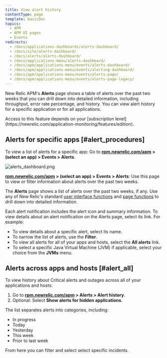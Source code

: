 ```yaml
---
title: View alert history
contentType: page
template: basicDoc
topics:
  - APM
  - APM UI pages
  - Events
redirects:
  - /docs/applications-dashboards/alerts-dashboard/
  - /docs/site/alerts-dashboard/
  - /docs/alerts/alerts-dashboard/
  - /docs/applications-menu/alerts-dashboard/
  - /docs/apm/applications-menu/events/alerts-dashboard/
  - /docs/apm/applications-menu/events/alerting-dashboard/
  - /docs/apm/applications-menu/events/alerts-page/
  - /docs/apm/applications-menu/events/alerts-page-legacy/
---
```


New Relic APM's **Alerts** page shows a table of alerts over the past two weeks that you can drill down into detailed information, including throughput, error rate percentage, and history. You can view alert history for a specific application or for all applications.

<Callout variant="tip">
  Access to this feature depends on your [subscription level](https://newrelic.com/application-monitoring/features/edition).
</Callout>

## Alerts for specific apps [#alert_procedures]

To view a list of alerts for a specific app: Go to **[rpm.newrelic.com/apm](https://rpm.newrelic.com/apm) > (select an app) > Events > Alerts**.

![alerts_dashboard.png](./images/alerts_dashboard_0.png "alerts_dashboard.png")

**[rpm.newrelic.com/apm](https://rpm.newrelic.com/apm) > (select an app) > Events > Alerts**: Use this page to view or filter information about alerts over the past two weeks.

The **Alerts** page shows a list of alerts over the past two weeks, if any. Use any of New Relic's standard [user interface functions](/docs/accounts-partnerships/education/getting-started-new-relic/new-relic-user-interface) and [page functions](/docs/accounts-partnerships/education/getting-started-new-relic/standard-dashboard-features) to drill down into detailed information.

Each alert notification includes the alert icon and summary information. To view details about an alert notification on the Alerts page, select its link. For example:

* To view details about a specific alert, select its name.
* To narrow the list of alerts, use the **Filter**.
* To view all alerts for all of your apps and hosts, select the **All alerts** link.
* To select a specific Java Virtual Machine (JVM) if applicable, select your choice from the **JVMs** menu.

## Alerts across apps and hosts [#alert_all]

To view history about Critical alerts and outages across all of your applications and hosts:

1. Go to **[rpm.newrelic.com/apm](https://rpm.newrelic.com/apm) > Alerts > Alert history**.
2. Optional: Select **Show alerts for hidden applications**.

The list separates alerts into categories, including:

* In progress
* Today
* Yesterday
* This week
* Prior to last week

From here you can filter and select select specific incidents.
